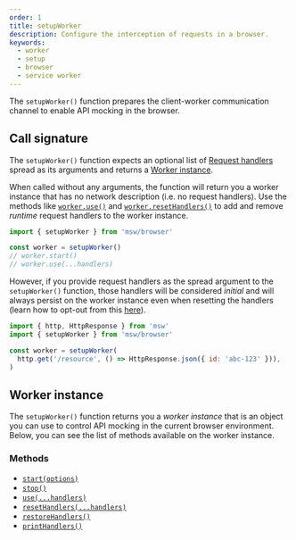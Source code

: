 ```yaml
---
order: 1
title: setupWorker
description: Configure the interception of requests in a browser.
keywords:
  - worker
  - setup
  - browser
  - service worker
---
```


The `setupWorker()` function prepares the client-worker communication channel to enable API mocking in the browser.

## Call signature

The `setupWorker()` function expects an optional list of [Request handlers](/docs/http/intercepting-requests) spread as its arguments and returns a [Worker instance](#worker-instance).

When called without any arguments, the function will return you a worker instance that has no network description (i.e. no request handlers). Use the methods like [`worker.use()`](/docs/api/setup-worker/use) and [`worker.resetHandlers()`](/docs/api/setup-worker/reset-handlers) to add and remove _runtime_ request handlers to the worker instance.

```js
import { setupWorker } from 'msw/browser'

const worker = setupWorker()
// worker.start()
// worker.use(...handlers)
```

However, if you provide request handlers as the spread argument to the `setupWorker()` function, those handlers will be considered _initial_ and will always persist on the worker instance even when resetting the handlers (learn how to opt-out from this [here](/docs/api/setup-worker/reset-handlers)).

```js
import { http, HttpResponse } from 'msw'
import { setupWorker } from 'msw/browser'

const worker = setupWorker(
  http.get('/resource', () => HttpResponse.json({ id: 'abc-123' })),
)
```

## Worker instance

The `setupWorker()` function returns you a _worker instance_ that is an object you can use to control API mocking in the current browser environment. Below, you can see the list of methods available on the worker instance.

### Methods

- [`start(options)`](/docs/api/setup-worker/start)
- [`stop()`](/docs/api/setup-worker/stop)
- [`use(...handlers)`](/docs/api/setup-worker/use)
- [`resetHandlers(...handlers)`](/docs/api/setup-worker/reset-handlers)
- [`restoreHandlers()`](/docs/api/setup-worker/restore-handlers)
- [`printHandlers()`](/docs/api/setup-worker/print-handlers)

